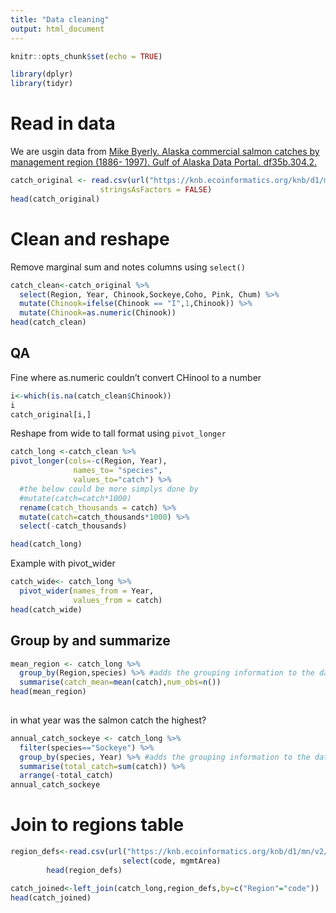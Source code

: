 ```yaml
---
title: "Data cleaning"
output: html_document
---
```


```r
knitr::opts_chunk$set(echo = TRUE)
```

```r
library(dplyr)
library(tidyr)
```

# Read in data

We are usgin data from [Mike Byerly. Alaska commercial salmon catches by management region (1886- 1997). Gulf of Alaska Data Portal. df35b.304.2.](https://knb.ecoinformatics.org/view/df35b.304.2)

```r
catch_original <- read.csv(url("https://knb.ecoinformatics.org/knb/d1/mn/v2/object/df35b.302.1", method = "libcurl"),
                    stringsAsFactors = FALSE)
head(catch_original)
```



# Clean and reshape

Remove marginal sum and notes columns using `select()`

```r
catch_clean<-catch_original %>% 
  select(Region, Year, Chinook,Sockeye,Coho, Pink, Chum) %>% 
  mutate(Chinook=ifelse(Chinook == "I",1,Chinook)) %>% 
  mutate(Chinook=as.numeric(Chinook))
head(catch_clean)
```
## QA
Fine where as.numeric couldn't convert CHinool to a number
```r
i<-which(is.na(catch_clean$Chinook))
i
catch_original[i,]
```
Reshape from wide to tall format using `pivot_longer`

```r
catch_long <-catch_clean %>% 
pivot_longer(cols=-c(Region, Year),
              names_to= "species",
              values_to="catch") %>% 
  #the below could be more simplys done by
  #mutate(catch=catch*1000)
  rename(catch_thousands = catch) %>% 
  mutate(catch=catch_thousands*1000) %>% 
  select(-catch_thousands)

head(catch_long)
```

Example with pivot_wider

```r
catch_wide<- catch_long %>% 
  pivot_wider(names_from = Year,
              values_from = catch)
head(catch_wide)
```


## Group by and summarize

```r
mean_region <- catch_long %>% 
  group_by(Region,species) %>% #adds the grouping information to the data
  summarise(catch_mean=mean(catch),num_obs=n())
head(mean_region)
  
```
in what year was the salmon catch the highest?
```r
annual_catch_sockeye <- catch_long %>% 
  filter(species=="Sockeye") %>% 
  group_by(species, Year) %>% #adds the grouping information to the data
  summarise(total_catch=sum(catch)) %>% 
  arrange(-total_catch)
annual_catch_sockeye
```


# Join to regions table
```r
region_defs<-read.csv(url("https://knb.ecoinformatics.org/knb/d1/mn/v2/object/df35b.303.1", method = "libcurl"), stringsAsFactors = F) %>% 
                         select(code, mgmtArea)
        head(region_defs)               
```
```r
catch_joined<-left_join(catch_long,region_defs,by=c("Region"="code"))
head(catch_joined)
```

